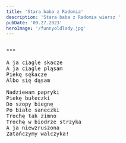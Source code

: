 ```yaml
---
title: 'Stara baba z Radomia'
description: 'Stara baba z Radomia wiersz '
pubDate: '09.27.2023'
heroImage: '/funnyoldlady.jpg'
---
```

<pre>

***
  
A ja ciagle skacze 
A ja ciagle pląsam
Piekę sękacze 
Albo się dąsam

Nadziewam papryki 
Piekę bułeczki
Do szopy biegnę 
Po białe saneczki
Trochę tak zimno
Trochę w biodrze strzyka
A ja niewzruszona
Zatańczymy walczyka!


</pre>
